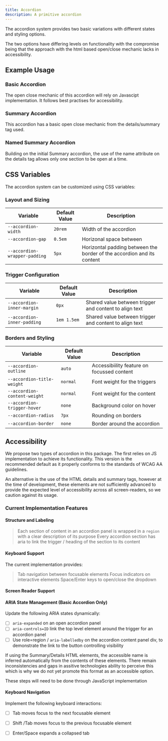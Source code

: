 ```yaml
---
title: Accordion
description: A primitive accordion
---
```




The accordion system provides two basic variations with different states and styling options. 

The two options have differing levels on functionality with the compromise being that the approach with the html based open/close mechanic lacks in accessibility.

## Example Usage
### Basic Accordion

The open close mechanic of this accordion will rely on Javascipt implementation. It follows best practises for accessibility.

<ShowComponent filePath="./src/components/accordion/BasicAccordion.html">
    <BasicAccordion/>
</ShowComponent>

### Summary Accordion

This accordion has a basic open close mechanic from the details/summary tag used.

<ShowComponent filePath="./src/components/accordion/SummaryAccordion.html">
    <SummaryAccordion/>
</ShowComponent>

### Named Summary Accordion

Building on the initial Summary accordion, the use of the name attribute on the details tag allows only one section to be open at a time.

<ShowComponent filePath="./src/components/accordion/NamedSummaryAccordion.html">
    <NamedSummaryAccordion/>
</ShowComponent>


## CSS Variables

The accordion system can be customized using CSS variables:

### Layout and Sizing
| Variable | Default Value | Description |
|----------|---------------|-------------|
| `--accordion-width` | `20rem` | Width of the accordion  |
| `--accordion-gap` | `0.5em` | Horizonal space between |
| `--accordion-wrapper-padding` | `5px` | Horizontal padding between the border of the accordion and its content |

### Trigger Configuration
| Variable | Default Value | Description |
|----------|---------------|-------------|
| `--accordion-inner-margin` | `0px` | Shared value between trigger and content to align text |
| `--accordion-inner-padding` | `1em 1.5em` | Shared value between trigger and content to align text |


### Borders and Styling
| Variable | Default Value | Description |
|----------|---------------|-------------|
| `--accordion-outline` | `auto` | Accessibiility feature on focussed content |
| `--accordion-title-weight` | `normal` | Font weight for the triggers |
| `--accordion-content-weight` | `normal` | Font weight for the content |
| `--accordion-trigger-hover` | `none` | Background color on hover |
| `--accordion-radius` | `7px` | Rounding on borders |
| `--accordion-border` | `none` | Border around the accordion |


## Accessibility

We propose two types of accordion in this package. The first relies on JS implementation to achieve its functionality. This version is the recommended default as it properly conforms to the standards of WCAG AA guidelines. 

An alternative is the use of the HTML details and summary tags, however at the time of development, these elements are not sufficiently advanced to provide the expected level of accessibility across all screen-readers, so we caution against its usage.

### Current Implementation Features

#### Structure and Labeling
> Each section of content in an accordion panel is wrapped in a `region` with a clear description of its purpose
> Every accordion section has aria to link the trigger / heading of the section to its content

#### Keyboard Support
The current implementation provides:
> Tab navigation between focusable elements
> Focus indicators on interactive elements
> Space/Enter keys to open/close the dropdown

#### Screen Reader Support

#### ARIA State Management (Basic Accordion Only)
Update the following ARIA states dynamically:
- [ ] `aria-expanded` on an open accordion panel
- [ ] `aria-controls=ID` link the top level element around the trigger for an accordion panel
- [ ] Use role=region / `aria-labelledby` on the accordion content panel div, to demonstrate the link to the button controlling visibility

If using the Summary/Details HTML elements, the accessible name is inferred automatically from the contents of these elements. There remain inconsistencies and gaps in assitive technologies ability to perceive this which is why we do not yet promote this format as an accessible option.

These steps will need to be done through JavaScript implementation

#### Keyboard Navigation
Implement the following keyboard interactions:
- [ ] Tab moves focus to the next focusable element
- [ ] Shift /Tab moves focus to the previous focusable element
- [ ] Enter/Space expands a collapsed tab

